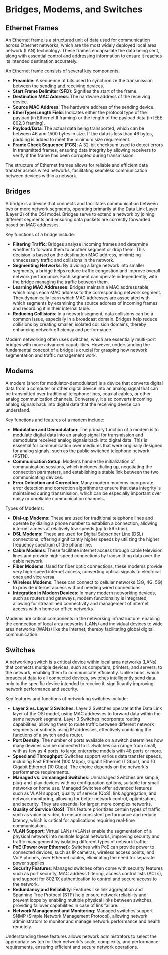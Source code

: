 
# Bridges, Modems, and Switches

## Ethernet Frames

An Ethernet frame is a structured unit of data used for communication across Ethernet networks, which are the most widely deployed local area network (LAN) technology. These frames encapsulate the data being sent, along with essential control and addressing information to ensure it reaches its intended destination accurately.

An Ethernet frame consists of several key components:

- **Preamble**: A sequence of bits used to synchronize the transmission between the sending and receiving devices.
- **Start Frame Delimiter (SFD)**: Signifies the start of the frame.
- **Destination MAC Address**: The hardware address of the receiving device.
- **Source MAC Address**: The hardware address of the sending device.
- **EtherType/Length Field**: Indicates either the protocol type of the payload (in Ethernet II framing) or the length of the payload data (in IEEE 802.3 framing).
- **Payload/Data**: The actual data being transported, which can be between 46 and 1500 bytes in size. If the data is less than 46 bytes, padding is added to meet the minimum size requirement.
- **Frame Check Sequence (FCS)**: A 32-bit checksum used to detect errors in transmitted frames, ensuring data integrity by allowing receivers to verify if the frame has been corrupted during transmission.

The structure of Ethernet frames allows for reliable and efficient data transfer across wired networks, facilitating seamless communication between devices within a network.

## Bridges

A bridge is a device that connects and facilitates communication between two or more network segments, operating primarily at the Data Link Layer (Layer 2) of the OSI model. Bridges serve to extend a network by joining different segments and ensuring data packets are correctly forwarded based on MAC addresses.

Key functions of a bridge include:

- **Filtering Traffic**: Bridges analyze incoming frames and determine whether to forward them to another segment or drop them. This decision is based on the destination MAC address, minimizing unnecessary traffic and collisions in the network.
- **Segmenting Networks**: By dividing a large network into smaller segments, a bridge helps reduce traffic congestion and improve overall network performance. Each segment can operate independently, with the bridge managing the traffic between them.
- **Learning MAC Addresses**: Bridges maintain a MAC address table, which maps each MAC address to the corresponding network segment. They dynamically learn which MAC addresses are associated with which segments by examining the source address of incoming frames and recording it in their internal table.
- **Reducing Collisions**: In a network segment, data collisions can be a common issue, especially in a broadcast domain. Bridges help reduce collisions by creating smaller, isolated collision domains, thereby enhancing network efficiency and performance.

Modern networking often uses switches, which are essentially multi-port bridges with more advanced capabilities. However, understanding the fundamental concept of a bridge is crucial for grasping how network segmentation and traffic management work.

## Modems

A modem (short for modulator-demodulator) is a device that converts digital data from a computer or other digital device into an analog signal that can be transmitted over traditional telephone lines, coaxial cables, or other analog communication channels. Conversely, it also converts incoming analog signals back into digital data that the receiving device can understand.

Key functions and features of a modem include:

- **Modulation and Demodulation**: The primary function of a modem is to modulate digital data into an analog signal for transmission and demodulate received analog signals back into digital data. This is essential for communication over mediums that were originally designed for analog signals, such as the public switched telephone network (PSTN).
- **Communication Setup**: Modems handle the initialization of communication sessions, which includes dialing up, negotiating the connection parameters, and establishing a stable link between the two communicating devices.
- **Error Detection and Correction**: Many modern modems incorporate error detection and correction algorithms to ensure that data integrity is maintained during transmission, which can be especially important over noisy or unreliable communication channels.

Types of Modems:

- **Dial-up Modems**: These are used for traditional telephone lines and operate by dialing a phone number to establish a connection, allowing internet access at relatively low speeds (up to 56 kbps).
- **DSL Modems**: These are used for Digital Subscriber Line (DSL) connections, offering significantly higher speeds by utilizing the higher frequency spectrum of the phone line.
- **Cable Modems**: These facilitate internet access through cable television lines and provide high-speed connections by transmitting data over the cable network.
- **Fiber Modems**: Used for fiber optic connections, these modems provide very high-speed internet access, converting optical signals to electrical ones and vice versa.
- **Wireless Modems**: These can connect to cellular networks (3G, 4G, 5G) to provide internet access without needing wired connections.
- **Integration in Modern Devices**: In many modern networking devices, such as routers and gateways, modem functionality is integrated, allowing for streamlined connectivity and management of internet access within home or office networks.

Modems are critical components in the networking infrastructure, enabling the connection of local area networks (LANs) and individual devices to wide area networks (WANs) like the internet, thereby facilitating global digital communication.

## Switches

A networking switch is a critical device within local area networks (LANs) that connects multiple devices, such as computers, printers, and servers, to the network, enabling them to communicate efficiently. Unlike hubs, which broadcast data to all connected devices, switches intelligently send data only to the specific device intended to receive it, significantly improving network performance and security.

Key features and functions of networking switches include:

- **Layer 2 vs. Layer 3 Switches**: Layer 2 Switches operate at the Data Link layer of the OSI model, using MAC addresses to forward data within the same network segment. Layer 3 Switches incorporate routing capabilities, allowing them to route traffic between different network segments or subnets using IP addresses, effectively combining the functions of a switch and a router.
- **Port Density**: The number of ports available on a switch determines how many devices can be connected to it. Switches can range from small, with as few as 4 ports, to large enterprise models with 48 ports or more.
- **Speed and Throughput**: Switches support various data transfer speeds, including Fast Ethernet (100 Mbps), Gigabit Ethernet (1 Gbps), and 10 Gigabit Ethernet (10 Gbps). The choice depends on the network's performance requirements.
- **Managed vs. Unmanaged Switches**: Unmanaged Switches are simple, plug-and-play devices with no configuration options, suitable for small networks or home use. Managed Switches offer advanced features such as VLAN support, quality of service (QoS), link aggregation, and network monitoring, allowing for better network control, optimization, and security. They are essential for larger, more complex networks.
- **Quality of Service (QoS)**: This feature prioritizes certain types of traffic, such as voice or video, to ensure consistent performance and reduce latency, which is critical for applications requiring real-time communication.
- **VLAN Support**: Virtual LANs (VLANs) enable the segmentation of a physical network into multiple logical networks, improving security and traffic management by isolating different types of network traffic.
- **PoE (Power over Ethernet)**: Switches with PoE can provide power to connected devices, such as IP cameras, wireless access points, and VoIP phones, over Ethernet cables, eliminating the need for separate power supplies.
- **Security Features**: Managed switches often come with security features such as port security, MAC address filtering, access control lists (ACLs), and support for 802.1X authentication to control and secure access to the network.
- **Redundancy and Reliability**: Features like link aggregation and Spanning Tree Protocol (STP) help ensure network reliability and prevent loops by enabling multiple physical links between switches, providing failover capabilities in case of link failure.
- **Network Management and Monitoring**: Managed switches support SNMP (Simple Network Management Protocol), allowing network administrators to monitor and manage network performance and health remotely.

Understanding these features allows network administrators to select the appropriate switch for their network's scale, complexity, and performance requirements, ensuring efficient and secure network operations.
